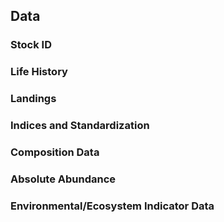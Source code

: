 ## Data {#sec-data}

<!--- Provide temporal and spatial resolutions or sample size where appropriate for each of the subsections, below.--->

### Stock ID

<!-- Provide a detailed description of the stock, if appropriate, as well as quantitative studies or data behind the decision-making process. -->

### Life History

<!-- Describe the stock's growth, maturity, fecundity, natural mortality, meristics, etc. -->

### Landings

<!-- Describe the retained catch and discards. -->

### Indices and Standardization

<!-- Describe both the fishery dependent and independent data. -->

### Composition Data

<!-- Describe composition data related to age and length, including  aging error and reweighting. -->

### Absolute Abundance

<!-- Describe absolute abundance, if applicable. -->

### Environmental/Ecosystem Indicator Data

<!-- Describe the environmental/ecosystem indicator data. If none are considered, include a blanket statement. -->
